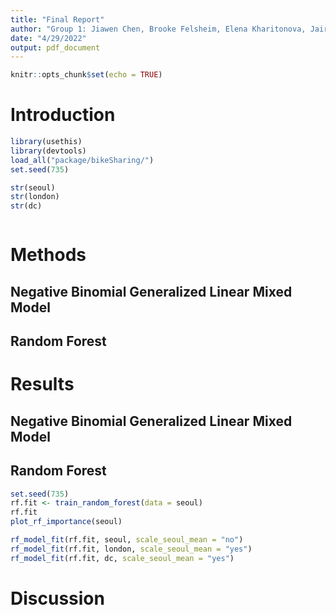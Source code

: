 ```yaml
---
title: "Final Report"
author: "Group 1: Jiawen Chen, Brooke Felsheim, Elena Kharitonova, Jairui Tang, and Xinjie Qian"
date: "4/29/2022"
output: pdf_document
---
```


```r
knitr::opts_chunk$set(echo = TRUE)
```

# Introduction

```r
library(usethis)
library(devtools)
load_all("package/bikeSharing/")
set.seed(735)
```

```r
str(seoul)
str(london)
str(dc)
```



```r

```

# Methods

## Negative Binomial Generalized Linear Mixed Model

## Random Forest

# Results 

## Negative Binomial Generalized Linear Mixed Model

## Random Forest
```r
set.seed(735)
rf.fit <- train_random_forest(data = seoul)
rf.fit
plot_rf_importance(seoul)
```

```r
rf_model_fit(rf.fit, seoul, scale_seoul_mean = "no") 
rf_model_fit(rf.fit, london, scale_seoul_mean = "yes") 
rf_model_fit(rf.fit, dc, scale_seoul_mean = "yes") 
```



# Discussion
